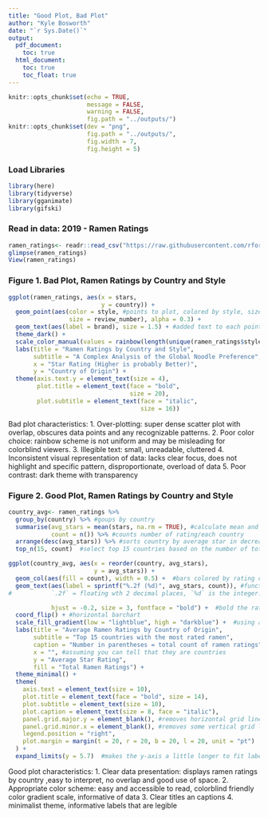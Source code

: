 ```yaml
---
title: "Good Plot, Bad Plot"
author: "Kyle Bosworth"
date: "`r Sys.Date()`"
output:
  pdf_document:
    toc: true
  html_document:
    toc: true
    toc_float: true
---
```


```r
knitr::opts_chunk$set(echo = TRUE,
                      message = FALSE,
                      warning = FALSE,
                      fig.path = "../outputs/")
knitr::opts_chunk$set(dev = "png", 
                      fig.path = "../outputs/",
                      fig.width = 7,
                      fig.height = 5)
```

### Load Libraries
```r
library(here)
library(tidyverse)
library(gganimate)
library(gifski)
```

### Read in data: 2019 - Ramen Ratings
```r
ramen_ratings<- readr::read_csv("https://raw.githubusercontent.com/rfordatascience/tidytuesday/master/data/2019/2019-06-04/ramen_ratings.csv")
glimpse(ramen_ratings)
View(ramen_ratings)
```
### Figure 1. Bad Plot, Ramen Ratings by Country and Style
```r
ggplot(ramen_ratings, aes(x = stars, 
                          y = country)) +
  geom_point(aes(color = style, #points to plot, colored by style, size based on review number, added transparency
                 size = review_number), alpha = 0.3) +
  geom_text(aes(label = brand), size = 1.5) + #added text to each point (brand names), text is tiny and kinda overlaps
  theme_dark() + 
  scale_color_manual(values = rainbow(length(unique(ramen_ratings$style)))) + #color scale is rainbow, one color for ech unique value in the style column
  labs(title = "Ramen Ratings by Country and Style",
       subtitle = "A Complex Analysis of the Global Noodle Preference",
       x = "Star Rating (Higher is probably Better)",
       y = "Country of Origin") +
  theme(axis.text.y = element_text(size = 4),
        plot.title = element_text(face = "bold", 
                                  size = 20),
        plot.subtitle = element_text(face = "italic", 
                                     size = 16))
```
Bad plot characteristics:
1. Over-plotting: super dense scatter plot with overlap, obscures data points and any recognizable patterns.
2. Poor color choice: rainbow scheme is not uniform and may be misleading for colorblind viewers.
3. Illegible text: small, unreadable, cluttered
4. Inconsistent visual representation of data: lacks clear focus, does not highlight and specific pattern, disproportionate, overload of data
5. Poor contrast: dark theme with transparency 

### Figure 2. Good Plot, Ramen Ratings by Country and Style
```r
country_avg<- ramen_ratings %>%
  group_by(country) %>% #goups by country
  summarise(avg_stars = mean(stars, na.rm = TRUE), #calculate mean and ignore the na values
            count = n()) %>% #counts number of rating/each country 
  arrange(desc(avg_stars)) %>% #sorts country by average star in decreasing order
  top_n(15, count)  #select top 15 countries based on the number of total ramen ratings thay have

ggplot(country_avg, aes(x = reorder(country, avg_stars), 
                        y = avg_stars)) +
  geom_col(aes(fill = count), width = 0.5) +  #bars colored by rating count, set a width 
  geom_text(aes(label = sprintf("%.2f (%d)", avg_stars, count)), #function for rounding the average stars to 2 decimal places and puts the rating count in parentheses in one string. 
#           `.2f` = floating wth 2 decimal places, `%d` is the integer. 

            hjust = -0.2, size = 3, fontface = "bold") +  #bold the ratings labels to make them pop out
  coord_flip() + #horizontal barchart
  scale_fill_gradient(low = "lightblue", high = "darkblue") +  #using a two-color blue gradient
  labs(title = "Average Ramen Ratings by Country of Origin",
       subtitle = "Top 15 countries with the most rated ramen",
       caption = "Number in parentheses = total count of ramen ratings",
       x = "", #assuming you can tell that they are countries
       y = "Average Star Rating",
       fill = "Total Ramen Ratings") +
  theme_minimal() +
  theme(
    axis.text = element_text(size = 10),
    plot.title = element_text(face = "bold", size = 14),
    plot.subtitle = element_text(size = 10),
    plot.caption = element_text(size = 8, face = "italic"),
    panel.grid.major.y = element_blank(), #removes horizontal grid line to make cleaner
    panel.grid.minor.x = element_blank(), #removes some vertical grid lines to make cleaner
    legend.position = "right",
    plot.margin = margin(t = 20, r = 20, b = 20, l = 20, unit = "pt")  #add margin for more space
  ) +
  expand_limits(y = 5.7)  #makes the y-axis a little longer to fit labels
```
Good plot characteristics:
1. Clear data presentation: displays ramen ratings by country ,easy to interpret, no overlap and good use of space.
2. Appropriate color scheme: easy and accessible to read, colorblind friendly color gradient scale, informative of data
3. Clear titles an captions
4. minimalist theme, informative labels that are legible 